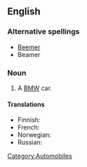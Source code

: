 {{also|beamer}}
==English==

===Alternative spellings===
* [[Beemer]]
* Beamer

===Noun===
{{en-noun}}

# {{slang}} A [[BMW]] car.

====Translations====
{{trans-top|slang term for a BMW car or motorcycle}}
* Finnish: {{t-|fi|bemari}}
* French: {{qualifier|colloquial}} {{t+|fr|BM|f}}
* Norwegian: {{t-|no|beamer|m}}
* Russian: {{t+|ru|бумер|m|sc=Cyrl}}
{{trans-mid}}
{{trans-bottom}}

[[Category:Automobiles]]